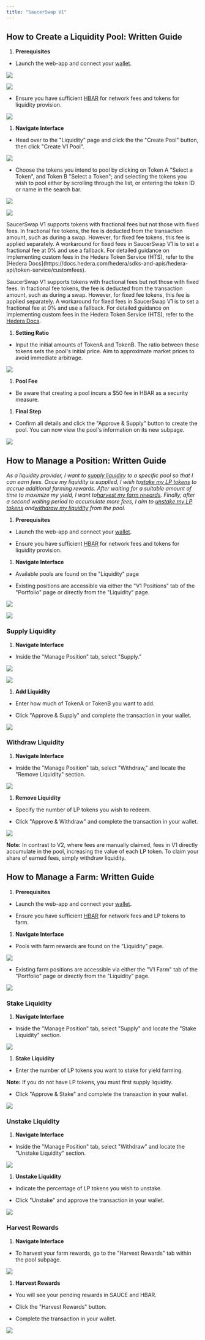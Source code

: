 ```yaml
---
title: "SaucerSwap V1"
---
```


## How to Create a Liquidity Pool: Written Guide

1. **Prerequisites**

* Launch the web-app and connect your [wallet](/get-started/hedera-guide/create-hedera-wallet).

![](/images/get-started/saucerswap-tutorials/liquidity/files%2Fv0%2Fb%2Fgitbook-x-prod.appspot.com%2Fo%2Fspaces%252F5hXF6kx1TaOoCMAhLCv3%252Fuploads%252FMNbzjzWhdNEtPL046jMJ%252FConnect%2520Wallet.png)

<Frame caption="HashPack was used in this example.">
  <img src="/images/get-started/saucerswap-tutorials/liquidity/files%2Fv0%2Fb%2Fgitbook-x-prod.appspot.com%2Fo%2Fspaces%252F5hXF6kx1TaOoCMAhLCv3%252Fuploads%252FGTaDZkL81hys1Q7HeInE%252FConnect%2520Wallet%25202.png" />
</Frame>

* Ensure you have sufficient [HBAR](/get-started/hedera-guide/get-hbar) for network fees and tokens for liquidity provision.

![](/images/get-started/saucerswap-tutorials/liquidity/files%2Fv0%2Fb%2Fgitbook-x-prod.appspot.com%2Fo%2Fspaces%252F5hXF6kx1TaOoCMAhLCv3%252Fuploads%252FOgLx9Ii7eAZZQZ5cv3A4%252FPortfolio%2520-%2520Tokens.png)

1. **Navigate Interface**

* Head over to the "Liquidity" page and click the the "Create Pool" button, then click "Create V1 Pool".

![](/images/get-started/saucerswap-tutorials/liquidity/files%2Fv0%2Fb%2Fgitbook-x-prod.appspot.com%2Fo%2Fspaces%252F5hXF6kx1TaOoCMAhLCv3%252Fuploads%252F17TDZWiucCdpNQW9IpUs%252FCaptura%2520de%2520pantalla%25202025-01-01%2520a%2520la%28s%29%252017.50.39.png)

* Choose the tokens you intend to pool by clicking on Token A "Select a Token", and Token B "Select a Token"; and selecting the tokens you wish to pool either by scrolling through the list, or entering the token ID or name in the search bar.

![](/images/get-started/saucerswap-tutorials/liquidity/files%2Fv0%2Fb%2Fgitbook-x-prod.appspot.com%2Fo%2Fspaces%252F5hXF6kx1TaOoCMAhLCv3%252Fuploads%252Fgko3VdW3YzHDfSypO1wa%252FCaptura%2520de%2520pantalla%25202025-01-01%2520a%2520la%28s%29%252018.26.04.png)

![](/images/get-started/saucerswap-tutorials/liquidity/files%2Fv0%2Fb%2Fgitbook-x-prod.appspot.com%2Fo%2Fspaces%252F5hXF6kx1TaOoCMAhLCv3%252Fuploads%252FfDaizmd9cHFd90iUcyHd%252FCaptura%2520de%2520pantalla%25202025-01-01%2520a%2520la%28s%29%252018.28.58.png)

<Info>
  SaucerSwap V1 supports tokens with fractional fees but not those with fixed fees. In fractional fee tokens, the fee is deducted from the transaction amount, such as during a swap. However, for fixed fee tokens, this fee is applied separately. A workaround for fixed fees in SaucerSwap V1 is to set a fractional fee at 0% and use a fallback. For detailed guidance on implementing custom fees in the Hedera Token Service (HTS), refer to the [Hedera Docs](https://docs.hedera.com/hedera/sdks-and-apis/hedera-api/token-service/customfees).
</Info>

SaucerSwap V1 supports tokens with fractional fees but not those with fixed fees. In fractional fee tokens, the fee is deducted from the transaction amount, such as during a swap. However, for fixed fee tokens, this fee is applied separately. A workaround for fixed fees in SaucerSwap V1 is to set a fractional fee at 0% and use a fallback. For detailed guidance on implementing custom fees in the Hedera Token Service (HTS), refer to the [Hedera Docs](https://docs.hedera.com/hedera/sdks-and-apis/hedera-api/token-service/customfees).

1. **Setting Ratio**

* Input the initial amounts of TokenA and TokenB. The ratio between these tokens sets the pool's initial price. Aim to approximate market prices to avoid immediate arbitrage.

![](/images/get-started/saucerswap-tutorials/liquidity/files%2Fv0%2Fb%2Fgitbook-x-prod.appspot.com%2Fo%2Fspaces%252F5hXF6kx1TaOoCMAhLCv3%252Fuploads%252FpSV0nCSjLTRhZdBFU0cq%252FCaptura%2520de%2520pantalla%25202025-01-01%2520a%2520la%28s%29%252018.31.17.png)

1. **Pool Fee**

* Be aware that creating a pool incurs a $50 fee in HBAR as a security measure.

1. **Final Step**

* Confirm all details and click the "Approve & Supply" button to create the pool. You can now view the pool's information on its new subpage.

![](/images/get-started/saucerswap-tutorials/liquidity/files%2Fv0%2Fb%2Fgitbook-x-prod.appspot.com%2Fo%2Fspaces%252F5hXF6kx1TaOoCMAhLCv3%252Fuploads%252Foc2KbILKRMm98O2lOALC%252FScreenshot%25202023-10-29%2520at%25204.43.40%25E2%2580%25AFPM.png)

## How to Manage a Position: Written Guide

*As a liquidity provider, I want to* [*supply liquidity*](/get-started/saucerswap-tutorials/liquidity/saucerswap-v1#supply-liquidity)  *to a specific pool so that I can earn fees. Once my liquidity is supplied, I wish to*[*stake my LP tokens*](/get-started/saucerswap-tutorials/liquidity/saucerswap-v1#stake-liquidity)  *to accrue additional farming rewards. After waiting for a suitable amount of time to maximize my yield, I want to*[*harvest my farm rewards*](/get-started/saucerswap-tutorials/liquidity/saucerswap-v1#harvest-rewards)*. Finally, after a second waiting period to accumulate more fees, I aim to* [*unstake my LP tokens*](/get-started/saucerswap-tutorials/liquidity/saucerswap-v1#unstake-liquidity)  *and*[*withdraw my liquidity*](/get-started/saucerswap-tutorials/liquidity/saucerswap-v1#withdraw-liquidity) *from the pool.*

1. **Prerequisites**

* Launch the web-app and connect your [wallet](/get-started/hedera-guide/create-hedera-wallet).

* Ensure you have sufficient [HBAR](/get-started/hedera-guide/get-hbar) for network fees and tokens for liquidity provision.

1. **Navigate Interface**

* Available pools are found on the "Liquidity" page

* Existing positions are accessible via either the "V1 Positions" tab of the "Portfolio" page or directly from the "Liquidity" page.

![](/images/get-started/saucerswap-tutorials/liquidity/files%2Fv0%2Fb%2Fgitbook-x-prod.appspot.com%2Fo%2Fspaces%252F5hXF6kx1TaOoCMAhLCv3%252Fuploads%252FQkYvAjqk1OUdYq4cYTWs%252FScreenshot%25202023-10-29%2520at%25204.48.14%25E2%2580%25AFPM.png)

![](/images/get-started/saucerswap-tutorials/liquidity/files%2Fv0%2Fb%2Fgitbook-x-prod.appspot.com%2Fo%2Fspaces%252F5hXF6kx1TaOoCMAhLCv3%252Fuploads%252FPYQrsb56ptddC5YkNYMT%252FScreenshot%25202023-10-29%2520at%25204.46.01%25E2%2580%25AFPM.png)

### Supply Liquidity

1. **Navigate Interface**

* Inside the "Manage Position" tab, select "Supply."

![](/images/get-started/saucerswap-tutorials/liquidity/files%2Fv0%2Fb%2Fgitbook-x-prod.appspot.com%2Fo%2Fspaces%252F5hXF6kx1TaOoCMAhLCv3%252Fuploads%252FdhPQpUyZYhBsXXOshzUI%252FScreenshot%25202023-10-29%2520at%25204.50.40%25E2%2580%25AFPM.png)

![](/images/get-started/saucerswap-tutorials/liquidity/files%2Fv0%2Fb%2Fgitbook-x-prod.appspot.com%2Fo%2Fspaces%252F5hXF6kx1TaOoCMAhLCv3%252Fuploads%252F26gP7JrtbgkDuvPJlr9x%252FScreenshot%25202023-10-29%2520at%25204.52.11%25E2%2580%25AFPM.png)

1. **Add Liquidity**

* Enter how much of TokenA or TokenB you want to add.

* Click "Approve & Supply" and complete the transaction in your wallet.

![](/images/get-started/saucerswap-tutorials/liquidity/files%2Fv0%2Fb%2Fgitbook-x-prod.appspot.com%2Fo%2Fspaces%252F5hXF6kx1TaOoCMAhLCv3%252Fuploads%252FLYfRDVJQqZtT1VbicOdL%252FScreenshot%25202023-10-29%2520at%25204.53.17%25E2%2580%25AFPM.png)

### Withdraw Liquidity

1. **Navigate Interface**

* Inside the "Manage Position" tab, select "Withdraw," and locate the "Remove Liquidity" section.

![](/images/get-started/saucerswap-tutorials/liquidity/files%2Fv0%2Fb%2Fgitbook-x-prod.appspot.com%2Fo%2Fspaces%252F5hXF6kx1TaOoCMAhLCv3%252Fuploads%252FdhcueNXB6iE2hzRNdcAB%252FScreenshot%25202023-10-29%2520at%25205.01.57%25E2%2580%25AFPM.png)

1. **Remove Liquidity**

* Specify the number of LP tokens you wish to redeem.

* Click "Approve & Withdraw" and complete the transaction in your wallet.

![](/images/get-started/saucerswap-tutorials/liquidity/files%2Fv0%2Fb%2Fgitbook-x-prod.appspot.com%2Fo%2Fspaces%252F5hXF6kx1TaOoCMAhLCv3%252Fuploads%252FlfP48dUV58mQODlG1wH3%252FScreenshot%25202023-10-29%2520at%25205.03.15%25E2%2580%25AFPM.png)

**Note:** In contrast to V2, where fees are manually claimed, fees in V1 directly accumulate in the pool, increasing the value of each LP token. To claim your share of earned fees, simply withdraw liquidity.

## How to Manage a Farm: Written Guide

1. **Prerequisites**

* Launch the web-app and connect your [wallet](/get-started/hedera-guide/create-hedera-wallet).

* Ensure you have sufficient [HBAR](/get-started/hedera-guide/get-hbar) for network fees and LP tokens to farm.

1. **Navigate Interface**

* Pools with farm rewards are found on the "Liquidity" page.

![](/images/get-started/saucerswap-tutorials/liquidity/files%2Fv0%2Fb%2Fgitbook-x-prod.appspot.com%2Fo%2Fspaces%252F5hXF6kx1TaOoCMAhLCv3%252Fuploads%252FZAWIa03NG3CWPk0uWalh%252FScreenshot%25202023-10-29%2520at%25205.06.03%25E2%2580%25AFPM.png)

* Existing farm positions are accessible via either the "V1 Farm" tab of the "Portfolio" page or directly from the "Liquidity" page.

![](/images/get-started/saucerswap-tutorials/liquidity/files%2Fv0%2Fb%2Fgitbook-x-prod.appspot.com%2Fo%2Fspaces%252F5hXF6kx1TaOoCMAhLCv3%252Fuploads%252Fh4kBWD6ChBIsuWzhq5yV%252FScreenshot%25202023-10-29%2520at%25205.09.01%25E2%2580%25AFPM.png)

### Stake Liquidity

1. **Navigate Interface**

* Inside the "Manage Position" tab, select "Supply" and locate the "Stake Liquidity" section.

![](/images/get-started/saucerswap-tutorials/liquidity/files%2Fv0%2Fb%2Fgitbook-x-prod.appspot.com%2Fo%2Fspaces%252F5hXF6kx1TaOoCMAhLCv3%252Fuploads%252FGaItVhplbLztfNPELfMx%252FScreenshot%25202023-10-29%2520at%25205.11.27%25E2%2580%25AFPM.png)

1. **Stake Liquidity**

* Enter the number of LP tokens you want to stake for yield farming.

**Note:** If you do not have LP tokens, you must first supply liquidity.

* Click "Approve & Stake" and complete the transaction in your wallet.

![](/images/get-started/saucerswap-tutorials/liquidity/files%2Fv0%2Fb%2Fgitbook-x-prod.appspot.com%2Fo%2Fspaces%252F5hXF6kx1TaOoCMAhLCv3%252Fuploads%252FAL8GYpRWnLQKk6C1V3Wr%252FScreenshot%25202023-10-29%2520at%25205.13.38%25E2%2580%25AFPM.png)

### Unstake Liquidity

1. **Navigate Interface**

* Inside the "Manage Position" tab, select "Withdraw" and locate the "Unstake Liquidity" section.

![](/images/get-started/saucerswap-tutorials/liquidity/files%2Fv0%2Fb%2Fgitbook-x-prod.appspot.com%2Fo%2Fspaces%252F5hXF6kx1TaOoCMAhLCv3%252Fuploads%252F0RONjycQMXHY9SN4cBRY%252FScreenshot%25202023-10-29%2520at%25205.15.22%25E2%2580%25AFPM.png)

1. **Unstake Liquidity**

* Indicate the percentage of LP tokens you wish to unstake.

* Click "Unstake" and approve the transaction in your wallet.

![](/images/get-started/saucerswap-tutorials/liquidity/files%2Fv0%2Fb%2Fgitbook-x-prod.appspot.com%2Fo%2Fspaces%252F5hXF6kx1TaOoCMAhLCv3%252Fuploads%252FP4Px2amGEN45QYVAMbol%252FScreenshot%25202023-10-29%2520at%25205.16.45%25E2%2580%25AFPM.png)

### Harvest Rewards

1. **Navigate Interface**

* To harvest your farm rewards, go to the "Harvest Rewards" tab within the pool subpage.

![](/images/get-started/saucerswap-tutorials/liquidity/files%2Fv0%2Fb%2Fgitbook-x-prod.appspot.com%2Fo%2Fspaces%252F5hXF6kx1TaOoCMAhLCv3%252Fuploads%252FFhuiFEpCIKVtHEFMw2uW%252FScreenshot%25202023-10-29%2520at%25205.18.30%25E2%2580%25AFPM.png)

1. **Harvest Rewards**

* You will see your pending rewards in SAUCE and HBAR.

* Click the "Harvest Rewards" button.

* Complete the transaction in your wallet.

![](/images/get-started/saucerswap-tutorials/liquidity/files%2Fv0%2Fb%2Fgitbook-x-prod.appspot.com%2Fo%2Fspaces%252F5hXF6kx1TaOoCMAhLCv3%252Fuploads%252FLvF2qtcZP3yfhy6hLOCw%252FScreenshot%25202023-10-29%2520at%25205.19.22%25E2%2580%25AFPM.png)